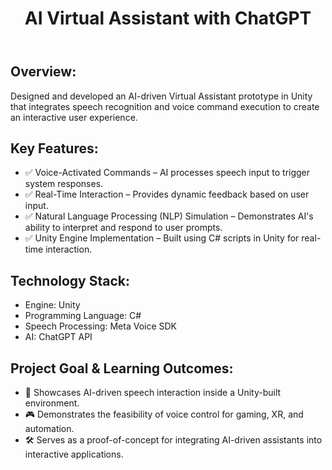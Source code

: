 ﻿---
title: AI Virtual Assistant with ChatGPT
publishDate: 2023-05-08 00:00:00
img: /assets/virtual-assistant.png
img_alt: Ai Assitant looking at the screen.
description: |
  A concept prototype of an AI-driven Virtual Assistant built in Unity.
tags:
  - AI
  - Speech Recognition
  - Unity
---


## Overview:
Designed and developed an AI-driven Virtual Assistant prototype in Unity that integrates speech recognition and voice command execution to create an interactive user experience.

<YouTube id="0N-nQ2UNufc" />

## Key Features:
- ✅ Voice-Activated Commands – AI processes speech input to trigger system responses.
- ✅ Real-Time Interaction – Provides dynamic feedback based on user input.
- ✅ Natural Language Processing (NLP) Simulation – Demonstrates AI's ability to interpret and respond to user prompts.
- ✅ Unity Engine Implementation – Built using C# scripts in Unity for real-time interaction.

## Technology Stack:
- Engine: Unity
- Programming Language: C#
- Speech Processing: Meta Voice SDK
- AI: ChatGPT API

## Project Goal & Learning Outcomes:
- 🚀 Showcases AI-driven speech interaction inside a Unity-built environment.
- 🎮 Demonstrates the feasibility of voice control for gaming, XR, and automation.
- 🛠 Serves as a proof-of-concept for integrating AI-driven assistants into interactive applications.